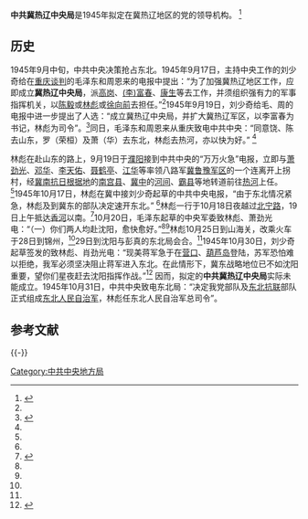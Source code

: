 {{Infobox PRCG
|中共机构名称=中共冀热辽中央局
|标志1=Danghui_R.svg
|格言1=
|授权法源=[[中国共产党章程|中国共产党章程]]
|上级机构=[[中国共产党中央委员会|中国共产党中央委员会]]
|机构类型=地方局
|行政级别=
|地址= 
}}
'''中共冀热辽中央局'''是1945年拟定在冀热辽地区的党的领导机构。 <ref name="叶永烈">{{Cite web |url=http://www.doc88.com/p-2071684112406.html |title=高鸿达：《建国前中共中央派出机构的历史演变》 |accessdate=2015-03-08 |archive-date=2020-10-20 |archive-url=https://web.archive.org/web/20201020190623/http://www.doc88.com/p-2071684112406.html |dead-url=no }}</ref>

==历史==
1945年9月中旬，中共中央决策抢占东北。1945年9月17日，主持中央工作的刘少奇给在[[重庆谈判|重庆谈判]]的毛泽东和周恩来的电报中提出：“为了加强冀热辽地区工作，应即成立'''冀热辽中央局'''，派[[高岗|高岗]]、[[李富春|(李)富春]]、[[康生|康生]]等去工作，并须组织强有力的军事指挥机关，以[[陈毅|陈毅]]或[[林彪|林彪]]或[[徐向前|徐向前]]去担任。”<ref name="shilu"/>1945年9月19日，刘少奇给毛、周的电报中进一步提出了人选：“成立冀热辽中央局，并扩大冀热辽军区，以李富春为书记，林彪为司令”。<ref>{{Cite web |url=http://cpc.people.com.cn/GB/69112/73583/73601/73623/5069097.html |title=1945年9月19日《中央关于向北发展向南防御的战略方针部署给各中央局的指示》,见《刘少奇选集》上卷第32篇。具体内容是：“（丁）成立'''冀热辽中央局'''，并扩大冀热辽军区，以李富春为书记，林彪为司令员。罗荣桓到东北工作。将山东局改为华东局，陈毅、饶漱石到山东工作。现在的华中局改为分局，受华东局指挥，其人员另行配备。” |access-date=2015年3月8日 |archive-url=https://web.archive.org/web/20200324045354/http://cpc.people.com.cn/GB/69112/73583/73601/73623/5069097.html |archive-date=2020年3月24日 |dead-url=yes }}</ref>同日，毛泽东和周恩来从重庆致电中共中央：“同意饶、陈去山东，罗（荣桓）及萧（华）去东北，林彪去热河，亦以快为好。” <ref name="lbjssy"/>

林彪在赴山东的路上，9月19日于[[濮阳|濮阳]]接到中共中央的“万万火急”电报，立即与[[萧劲光|萧劲光]]、[[邓华|邓华]]、[[李天佑|李天佑]]、[[聂鹤亭|聂鹤亭]]、[[江华|江华]]等率领八路军[[冀鲁豫军区|冀鲁豫军区]]的一个连离开上拐村，经[[冀南军区|冀南抗日根据地]]的[[南宫县|南宫县]]、[[冀中平原抗日根据地|冀中]]的[[河间|河间]]、[[霸县|霸县]]等地转道前往[[热河省|热河]]上任。<ref name="lbjssy"/>1945年10月17日，林彪在冀中接刘少奇起草的中共中央电报，“由于东北情况紧急，林彪及到冀东的部队决定速开东北。” <ref name="lbjssy"/>林彪一行于10月18日夜越过[[北寧铁路|北宁路]]，19日上午抵达[[香河县|香河]]以南。<ref name="shilu">{{Cite web |url=http://book.yzdsb.com.cn/system/2010/03/08/010394539.shtml |title=“毛泽东选定林彪经略东北过程”，姚有志 李庆山：《辽沈战役实录》，白山出版社，2008年09月版，ISBN：9787806874684 |accessdate=2015-03-08 |archive-date=2015-04-02 |archive-url=https://web.archive.org/web/20150402144112/http://book.yzdsb.com.cn/system/2010/03/08/010394539.shtml |dead-url=no }}</ref>10月20日，毛泽东起草的中央军委致林彪、萧劲光电：“（一）你们两人均赴沈阳，愈快愈好。”<ref name="shilu"/><ref name="lbjssy"/>林彪10月25日到山海关，改乘火车于28日到锦州，<ref name="lbjssy"/>29日到沈阳与彭真的东北局会合。<ref name="lbjssy"/>1945年10月30日，刘少奇起草签发的致林彪、肖劲光电：“现美蒋军急于在[[营口|营口]]、[[葫芦岛|葫芦岛]]登陆，苏军恐怕难以拒绝，我军必须坚决阻止蒋军进入东北。在此情形下，冀东战略地位已不如沈阳重要，望你们星夜赶去沈阳指挥作战。”<ref name="lbjssy">{{Cite web |url=http://wx.cclawnet.com/linbiao/06%C1%D6%B1%EB%BE%FC%CA%C2%C9%FA%D1%C4/lb13.htm |title=阎峻：《林彪军事生涯》一九四五年 |accessdate=2015-03-08 |archive-date=2015-03-08 |archive-url=https://archive.is/20150308165601/http://wx.cclawnet.com/linbiao/06%C1%D6%B1%EB%BE%FC%CA%C2%C9%FA%D1%C4/lb13.htm |dead-url=no }}</ref> 因而，拟定的'''中共冀热辽中央局'''实际未能成立。1945年10月31日，中共中央致电东北局：“决定我党部队及[[东北抗联|东北抗联]]部队正式组成[[东北人民自治军|东北人民自治军]]，林彪任东北人民自治军总司令”。
== 参考文献 ==
{{Reflist}}

{{-}}
{{中共中央局和中共中央地方局}}

[[Category:中共中央地方局|Category:中共中央地方局]]